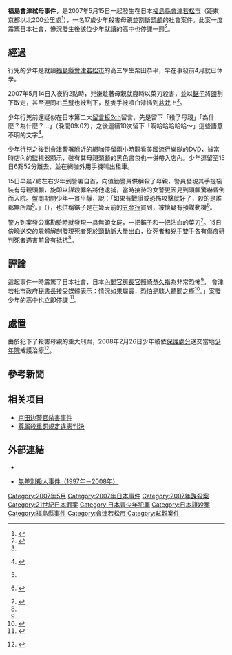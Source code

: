 '''福島會津弒母事件'''，是2007年5月15日一起發生在日本[[福島縣|福島縣]][[會津若松市|會津若松市]]（距東京都以北200公里處<ref>{{cite web|title=日本高中生手刃生母 |url=http://news.bbc.co.uk/chinese/trad/hi/newsid_6650000/newsid_6659400/6659405.stm |publisher=BBC |date=2007-05-15 |accessdate=2011-04-16}}</ref>），一名17歲少年殺害母親並割斷[[頭顱|頭顱]]的社會案件。此案一度震驚日本社會，慘況發生後該位少年就讀的高中也停課一週<ref name="自由時報">{{cite web|title=弒母日少 剁母手噴漆當盆栽 |url=http://www.libertytimes.com.tw/2007/new/may/17/today-int1.htm |publisher=[[自由時報|自由時報]] |date=2007-05-17 |accessdate=2011-04-17}}</ref>。

== 經過 ==
行兇的少年是就讀[[福島縣|福島縣]][[會津若松市|會津若松市]]的高三學生栗田恭平，早在事發前4月就已休學。

2007年5月14日入夜約2點時，兇嫌趁著母親就寢時以菜刀殺害，並以[[鋸子|鋸子]]將[[頭|頭]]割下取走，甚至連同右[[手臂|手臂]]也被割下，整隻手被噴白漆插到[[盆栽|盆栽]]上<ref name="自由時報"></ref>。

少年行兇前還疑似在日本第二大[[留言板|留言板]][[2ch|2ch]]留言，先是留下「殺了母親」「為什麼？為什麼？...」（晚間09:02），之後連續10次留下「啊哈哈哈哈哈～」這些語意不明的文字<ref>{{ja}} {{cite web|title=母親殺してきた(´・ω・｀) |url=http://www.asyura2.com/bigdata/up1/source/4190.htm |publisher=[[2channel|2channel]] |date=2007-05-14 |accessdate=2011-04-17}}</ref>。

少年行兇之後到[[會津警署|會津警署]]附近的[[網咖|網咖]]停留兩小時觀看美國流行樂隊的[[DVD|DVD]]，據當時店內的監視器顯示，裝有其母親頭顱的黑色書包也一併帶入店內。少年逗留至15日6點52分離去，並在網咖外用手機叫出租車。

15日早晨7點左右少年到警署自首，向值勤警員供稱殺了母親，警員發現其手提袋裝有母親頭顱，旋即以謀殺罪名將他逮捕，當時接待的女警更因見到頭顱驚嚇昏倒而入院。盤問期間少年一貫平靜，說：「如果有戰爭或恐怖攻擊就好了，殺的是誰都無所謂<ref name="自由時報_130565"></ref>。」（{{lang|ja|誰でもいいから殺そうと思っていた、戦争やテロが起きないかなと思っていた。}}），也供稱鋸子是在幾天前的[[五金行|五金行]]買到，被懷疑有預謀動機<ref name="asyura">{{ja}} {{cite web|title=「誰でもよかった」母殺害の高３供述、のこぎり事前に購入 |url=http://asyura.com/07/nihon24/msg/268.html |publisher=讀賣新聞 |date=2007-05-16 |accessdate=2011-04-17}}</ref>。

警方到案發公寓勘驗時就發現一具無頭女屍，一把鋸子和一把沾血的菜刀<ref name="sun">{{cite web|title=日少年殺母斬首 |url=http://the-sun.on.cc/channels/news/20070516/20070516013950_0000.html |publisher=[[太陽報_(香港)|太陽報]] |date=2007-05-16 |accessdate=2011-04-16}}</ref>。15日傍晚送交的屍體解剖發現死者死於[[頸動脈|頸動脈]]大量出血，從死者和兇手雙手各有傷痕研判死者遇害前曾有抵抗<ref name="自由時報"></ref>。

== 評論 ==
這起事件一時震驚了日本社會，日本[[內閣官房長官|內閣官房長官]][[鹽崎恭久|鹽崎恭久]]指為非常恐怖<ref name="sun"></ref>。
會津若松市政府[[秘書長|秘書長]]接受媒體表示：情況如果屬實，恐怕是駭人聽聞之極<ref>{{cite web|title=日本少年弑母提头自首 |url=http://news.sina.com.cn/w/2007-05-16/090711830408s.shtml |publisher=新浪網 |date=2007-05-16 |accessdate=2011-12-24}}</ref>。」案發少年的高中也立即停課
<ref name="自由時報_130565">{{cite web|title=日高中生弒母 提頭自首 |url=https://news.ltn.com.tw/news/world/paper/130565 |publisher=[[自由時報|自由時報]] |date=2007-05-16 |accessdate=2020-11-12}}</ref>。

== 處置 ==
由於犯下了殺害母親的重大刑案，2008年2月26日少年被依[[保護處分|保護處分]]送交當地[[少年院|少年院]]戒護治療<ref>{{ja}} {{cite web |title=１８歳少年を医療少年院送致　会津若松の母親殺害事件 |url=http://www.47news.jp/CN/200802/CN2008022601000654.html |publisher=[[共同通訊社|共同通訊社]] |date=2008-02-26 |accessdate=2011-04-17 |archive-date=2013-04-20 |archive-url=https://web.archive.org/web/20130420034455/http://www.47news.jp/CN/200802/CN2008022601000654.html |dead-url=no }}</ref>。

== 參考新聞 ==
{{reflist}}

== 相关项目 ==
*[[京田边警官杀害事件|京田边警官杀害事件]]
* [[尊属殺重罰規定違憲判決|尊属殺重罰規定違憲判決]]

== 外部連結 ==
*{{Youtube|PsyG527JEmU|切断頭部を持ち少年が自首（NNN）日視新聞網|language=ja}}
*{{ja}}[http://plaza.rakuten.co.jp/whatman/diary/200806180000/ 無差別殺人事件（1997年－2008年）]
{{DEFAULTSORT:Fukushima福島會津若松弒母事件}}
{{Portal bar|日本|福島|歷史}}
[[Category:2007年5月|Category:2007年5月]]
[[Category:2007年日本事件|Category:2007年日本事件]]
[[Category:2007年謀殺案|Category:2007年謀殺案]]
[[Category:21世紀日本罪案|Category:21世紀日本罪案]]
[[Category:日本青少年犯罪|Category:日本青少年犯罪]]
[[Category:日本謀殺案|Category:日本謀殺案]]
[[Category:福島縣事件|Category:福島縣事件]]
[[Category:會津若松市|Category:會津若松市]]
[[Category:弒親案件|Category:弒親案件]]